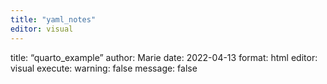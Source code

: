 ```yaml
---
title: "yaml_notes"
editor: visual
---
```


title: "quarto_example"
author: Marie
date: 2022-04-13
format: html
editor: visual
execute:
  warning: false
  message: false
